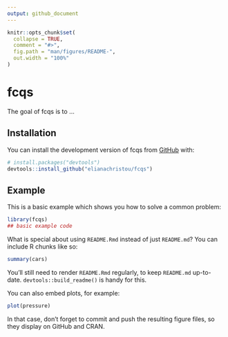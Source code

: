 ```yaml
---
output: github_document
---
```


<!-- README.md is generated from README.Rmd. Please edit that file -->

```r
knitr::opts_chunk$set(
  collapse = TRUE,
  comment = "#>",
  fig.path = "man/figures/README-",
  out.width = "100%"
)
```

# fcqs

<!-- badges: start -->
<!-- badges: end -->

The goal of fcqs is to ...

## Installation

You can install the development version of fcqs from [GitHub](https://github.com/) with:

``` r
# install.packages("devtools")
devtools::install_github("elianachristou/fcqs")
```

## Example

This is a basic example which shows you how to solve a common problem:

```r
library(fcqs)
## basic example code
```

What is special about using `README.Rmd` instead of just `README.md`? You can include R chunks like so:

```r
summary(cars)
```

You'll still need to render `README.Rmd` regularly, to keep `README.md` up-to-date. `devtools::build_readme()` is handy for this.

You can also embed plots, for example:

```r
plot(pressure)
```

In that case, don't forget to commit and push the resulting figure files, so they display on GitHub and CRAN.
